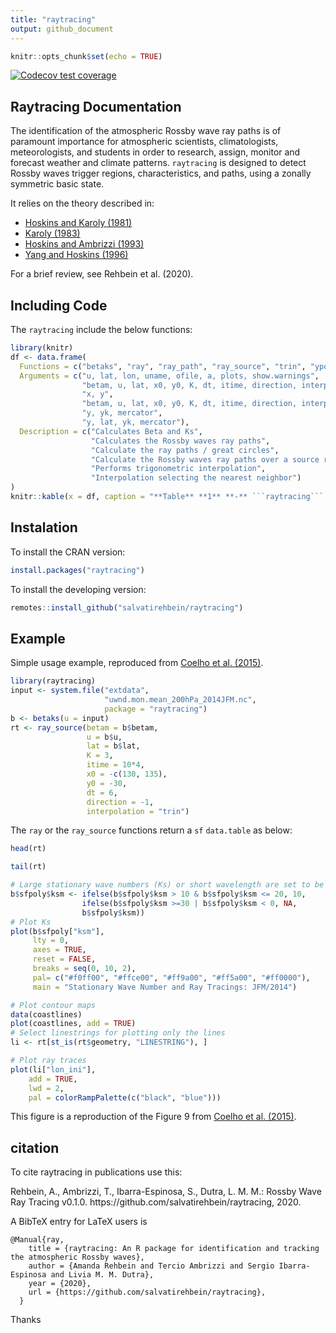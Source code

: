 ```yaml
---
title: "raytracing"
output: github_document
---
```


```r
knitr::opts_chunk$set(echo = TRUE)
```

[![Codecov test coverage](https://codecov.io/gh/salvatirehbein/raytracing/branch/master/graph/badge.svg)](https://codecov.io/gh/salvatirehbein/raytracing?branch=master)

## Raytracing Documentation

The identification of the atmospheric Rossby wave ray paths is of paramount importance for atmospheric scientists, climatologists, meteorologists, and students in order to research, assign, monitor and forecast weather and climate patterns. `raytracing` is designed to detect Rossby waves trigger regions, characteristics, and paths, using a zonally symmetric basic state. 

It relies on the theory described in:

* [Hoskins and Karoly (1981)](https://journals.ametsoc.org/jas/article/38/6/1179/20507/The-Steady-Linear-Response-of-a-Spherical)
* [Karoly (1983)](https://www.sciencedirect.com/science/article/abs/pii/0377026583900131)
* [Hoskins and Ambrizzi (1993)](https://journals.ametsoc.org/jas/article/50/12/1661/23207/Rossby-Wave-Propagation-on-a-Realistic)
* [Yang and Hoskins (1996)](https://journals.ametsoc.org/jas/article/53/16/2365/24038/Propagation-of-Rossby-Waves-of-Nonzero-Frequency)

For a brief review, see Rehbein et al. (2020).

## Including Code

The ```raytracing``` include the below functions:

```r
library(knitr)
df <- data.frame(
  Functions = c("betaks", "ray", "ray_path", "ray_source", "trin", "ypos"),
  Arguments = c("u, lat, lon, uname, ofile, a, plots, show.warnings", 
                "betam, u, lat, x0, y0, K, dt, itime, direction, interpolation, tl, a, verbose, ofile",
                "x, y",
                "betam, u, lat, x0, y0, K, dt, itime, direction, interpolation, tl, a, verbose, ofile",
                "y, yk, mercator",
                "y, lat, yk, mercator"), 
  Description = c("Calculates Beta and Ks",
                  "Calculates the Rossby waves ray paths",
                  "Calculate the ray paths / great circles",
                  "Calculate the Rossby waves ray paths over a source region",
                  "Performs trigonometric interpolation", 
                  "Interpolation selecting the nearest neighbor")
)
knitr::kable(x = df, caption = "**Table** **1** **-** ```raytracing``` functions, arguments, and its description.")
```

## Instalation
To install the CRAN version:
```r
install.packages("raytracing")
```

To install the developing version:
```r
remotes::install_github("salvatirehbein/raytracing")
```


## Example

Simple usage example, reproduced from [Coelho et al. (2015)](https://link.springer.com/article/10.1007/s00382-015-2800-1).

```r
library(raytracing)
input <- system.file("extdata",
                     "uwnd.mon.mean_200hPa_2014JFM.nc",
                     package = "raytracing")
b <- betaks(u = input)
rt <- ray_source(betam = b$betam,
                 u = b$u,
                 lat = b$lat,
                 K = 3,
                 itime = 10*4,
                 x0 = -c(130, 135),
                 y0 = -30,
                 dt = 6,
                 direction = -1,
                 interpolation = "trin")
```

The ```ray``` or the ```ray_source``` functions return a ```sf``` ```data.table``` as below:

```r
head(rt)
```

```r
tail(rt)
```


```r
# Large stationary wave numbers (Ks) or short wavelength are set to be Ks = 10
b$sfpoly$ksm <- ifelse(b$sfpoly$ksm > 10 & b$sfpoly$ksm <= 20, 10, 
                ifelse(b$sfpoly$ksm >=30 | b$sfpoly$ksm < 0, NA, 
                b$sfpoly$ksm))
# Plot Ks
plot(b$sfpoly["ksm"],
     lty = 0,
     axes = TRUE, 
     reset = FALSE,
     breaks = seq(0, 10, 2),
     pal= c("#f0ff00", "#ffce00", "#ff9a00", "#ff5a00", "#ff0000"),
     main = "Stationary Wave Number and Ray Tracings: JFM/2014")

# Plot contour maps
data(coastlines)
plot(coastlines, add = TRUE)
# Select linestrings for plotting only the lines
li <- rt[st_is(rt$geometry, "LINESTRING"), ]

# Plot ray traces
plot(li["lon_ini"],
    add = TRUE,
    lwd = 2,
    pal = colorRampPalette(c("black", "blue")))
```

This figure is a reproduction of the Figure 9 from [Coelho et al. (2015)](https://link.springer.com/article/10.1007/s00382-015-2800-1).



## citation

To cite raytracing in publications use this:

Rehbein, A., Ambrizzi, T., Ibarra-Espinosa, S., Dutra, L. M. M.: Rossby Wave Ray Tracing v0.1.0. https://github.com/salvatirehbein/raytracing, 2020.


A BibTeX entry for LaTeX users is

```
@Manual{ray,
    title = {raytracing: An R package for identification and tracking the atmospheric Rossby waves},
    author = {Amanda Rehbein and Tercio Ambrizzi and Sergio Ibarra-Espinosa and Livia M. M. Dutra},
    year = {2020},
    url = {https://github.com/salvatirehbein/raytracing},
  }

```
Thanks

